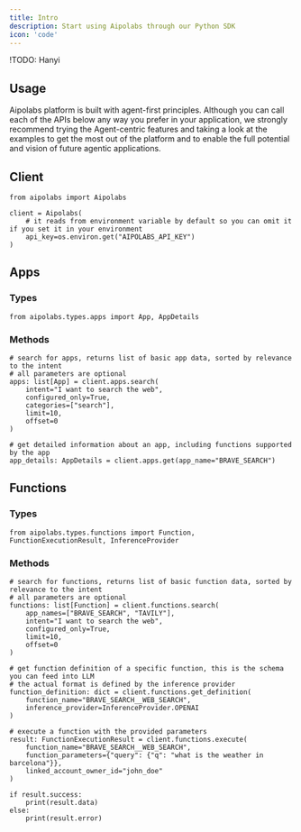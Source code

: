 ```yaml
---
title: Intro
description: Start using Aipolabs through our Python SDK
icon: 'code'
---
```

!TODO: Hanyi

## Usage
Aipolabs platform is built with agent-first principles. Although you can call each of the APIs below any way you prefer in your application, we strongly recommend trying the Agent-centric features and taking a look at the examples to get the most out of the platform and to enable the full potential and vision of future agentic applications.

## Client
```
from aipolabs import Aipolabs

client = Aipolabs(
    # it reads from environment variable by default so you can omit it if you set it in your environment
    api_key=os.environ.get("AIPOLABS_API_KEY")
)
```

## Apps
### Types
```
from aipolabs.types.apps import App, AppDetails
```

### Methods
```
# search for apps, returns list of basic app data, sorted by relevance to the intent
# all parameters are optional
apps: list[App] = client.apps.search(
    intent="I want to search the web",
    configured_only=True,
    categories=["search"],
    limit=10,
    offset=0
)
```
```
# get detailed information about an app, including functions supported by the app
app_details: AppDetails = client.apps.get(app_name="BRAVE_SEARCH")
```

## Functions
### Types
```
from aipolabs.types.functions import Function, FunctionExecutionResult, InferenceProvider
```

### Methods
```
# search for functions, returns list of basic function data, sorted by relevance to the intent
# all parameters are optional
functions: list[Function] = client.functions.search(
    app_names=["BRAVE_SEARCH", "TAVILY"],
    intent="I want to search the web",
    configured_only=True,
    limit=10,
    offset=0
)
```
```
# get function definition of a specific function, this is the schema you can feed into LLM
# the actual format is defined by the inference provider
function_definition: dict = client.functions.get_definition(
    function_name="BRAVE_SEARCH__WEB_SEARCH",
    inference_provider=InferenceProvider.OPENAI
)
```
```
# execute a function with the provided parameters
result: FunctionExecutionResult = client.functions.execute(
    function_name="BRAVE_SEARCH__WEB_SEARCH",
    function_parameters={"query": {"q": "what is the weather in barcelona"}},
    linked_account_owner_id="john_doe"
)

if result.success:
    print(result.data)
else:
    print(result.error)
```
